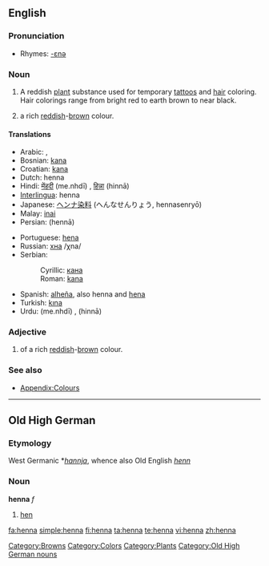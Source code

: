 {{see|Henna}}
{{wikipedia}}
==English==

===Pronunciation===
* Rhymes: [[Rhymes:English:-ɛnə|-ɛnə]]

===Noun===
{{en-noun}}

# A reddish [[plant]] substance used for temporary [[tattoo]]s and [[hair]] coloring. Hair colorings range from bright red to earth brown to near black.
# {{colour}} a rich [[red]]dish-[[brown]] colour.
#:{{colour panel|henna|882D17}}

====Translations====
{{trans-top|dye}}
* Arabic: {{Arab|[[حنة]]}}, {{Arab|[[حناء|حِنَّاء]]}}
* Bosnian: [[kana]] {{f}}
* Croatian: [[kana]] {{f}}
* Dutch: henna
* Hindi: [[मेंहदी]] (me.nhdī) {{f}}, [[हिन्ना]] (hinnā) {{f}}
* [[Interlingua]]: henna
* Japanese: [[ヘンナ]][[染料]] (へんなせんりょう, hennasenryō)
* Malay: [[inai]]
* Persian: {{fa-Arab|[[حنا]]}} (hennā)
{{trans-mid}}
* Portuguese: [[hena]]
* Russian: [[хна]] /χna/ {{f}}
* Serbian:
*: Cyrillic: [[кана]] {{f}}
*: Roman: [[kana]] {{f}}
* Spanish: [[alheña]], also henna and [[hena]]
* Turkish: [[kına]]
* Urdu: {{ur-Arab|[[مینہدی]]}} (me.nhdī) {{f}}, {{ur-Arab|[[حنا]]}} (hinnā) {{f}}
{{trans-bottom}}

{{trans-top|colour}}
{{trans-mid}}
{{trans-bottom}}

===Adjective===
{{en-adj|-}}

# {{colour}} of a rich [[red]]dish-[[brow]]n colour.

===See also===
* [[Appendix:Colours]]

[[Category:Browns]]
[[Category:Colors]]
[[Category:Plants]]

----

==Old High German==

===Etymology===
West Germanic *''[[hannja]]'', whence also Old English ''[[henn]]''

===Noun===
'''henna''' ''f''

# [[hen]]

[[Category:Old High German nouns]]

[[fa:henna]]
[[simple:henna]]
[[fi:henna]]
[[ta:henna]]
[[te:henna]]
[[vi:henna]]
[[zh:henna]]